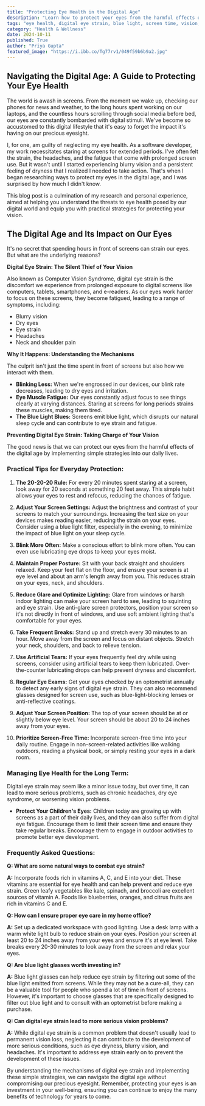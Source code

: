 ```yaml
---
title: "Protecting Eye Health in the Digital Age"
description: "Learn how to protect your eyes from the harmful effects of digital screens. This blog post provides practical tips for reducing digital eye strain, minimizing blue light exposure, and maintaining healthy vision in the digital age."
tags: "eye health, digital eye strain, blue light, screen time, vision, eye care, computer vision syndrome, eye fatigue, dry eyes, headaches, eye strain relief, optometrist, eye exam, screen breaks, healthy habits, tech-related health, digital wellness, vision protection"
category: "Health & Wellness"
date: 2024-10-11
published: True
author: "Priya Gupta"
featured_image: "https://i.ibb.co/Tg77rv1/049f59b6b9a2.jpg"
---
```


##  Navigating the Digital Age: A Guide to Protecting Your Eye Health

The world is awash in screens. From the moment we wake up, checking our phones for news and weather, to the long hours spent working on our laptops, and the countless hours scrolling through social media before bed, our eyes are constantly bombarded with digital stimuli. We've become so accustomed to this digital lifestyle that it's easy to forget the impact it's having on our precious eyesight.

I, for one, am guilty of neglecting my eye health. As a software developer, my work necessitates staring at screens for extended periods. I've often felt the strain, the headaches, and the fatigue that come with prolonged screen use. But it wasn't until I started experiencing blurry vision and a persistent feeling of dryness that I realized I needed to take action. That's when I began researching ways to protect my eyes in the digital age, and I was surprised by how much I didn't know.

This blog post is a culmination of my research and personal experience, aimed at helping you understand the threats to eye health posed by our digital world and equip you with practical strategies for protecting your vision. 

## The Digital Age and Its Impact on Our Eyes

It's no secret that spending hours in front of screens can strain our eyes. But what are the underlying reasons?

**Digital Eye Strain: The Silent Thief of Your Vision**

Also known as Computer Vision Syndrome, digital eye strain is the discomfort we experience from prolonged exposure to digital screens like computers, tablets, smartphones, and e-readers. As our eyes work harder to focus on these screens, they become fatigued, leading to a range of symptoms, including:

- Blurry vision
- Dry eyes
- Eye strain
- Headaches
- Neck and shoulder pain

**Why It Happens: Understanding the Mechanisms**

The culprit isn't just the time spent in front of screens but also how we interact with them. 

- **Blinking Less:**  When we're engrossed in our devices, our blink rate decreases, leading to dry eyes and irritation. 
- **Eye Muscle Fatigue:** Our eyes constantly adjust focus to see things clearly at varying distances. Staring at screens for long periods strains these muscles, making them tired.
- **The Blue Light Blues:** Screens emit blue light, which disrupts our natural sleep cycle and can contribute to eye strain and fatigue.

**Preventing Digital Eye Strain: Taking Charge of Your Vision**

The good news is that we can protect our eyes from the harmful effects of the digital age by implementing simple strategies into our daily lives.

### Practical Tips for Everyday Protection:

1. **The 20-20-20 Rule:**  For every 20 minutes spent staring at a screen, look away for 20 seconds at something 20 feet away. This simple habit allows your eyes to rest and refocus, reducing the chances of fatigue.

2. **Adjust Your Screen Settings:**  Adjust the brightness and contrast of your screens to match your surroundings. Increasing the text size on your devices makes reading easier, reducing the strain on your eyes. Consider using a blue light filter, especially in the evening, to minimize the impact of blue light on your sleep cycle. 

3. **Blink More Often:**  Make a conscious effort to blink more often. You can even use lubricating eye drops to keep your eyes moist.

4. **Maintain Proper Posture:**  Sit with your back straight and shoulders relaxed. Keep your feet flat on the floor, and ensure your screen is at eye level and about an arm's length away from you. This reduces strain on your eyes, neck, and shoulders.

5. **Reduce Glare and Optimize Lighting:** Glare from windows or harsh indoor lighting can make your screen hard to see, leading to squinting and eye strain. Use anti-glare screen protectors, position your screen so it's not directly in front of windows, and use soft ambient lighting that's comfortable for your eyes.

6. **Take Frequent Breaks:** Stand up and stretch every 30 minutes to an hour. Move away from the screen and focus on distant objects. Stretch your neck, shoulders, and back to relieve tension.

7. **Use Artificial Tears:** If your eyes frequently feel dry while using screens, consider using artificial tears to keep them lubricated. Over-the-counter lubricating drops can help prevent dryness and discomfort.

8. **Regular Eye Exams:**  Get your eyes checked by an optometrist annually to detect any early signs of digital eye strain. They can also recommend glasses designed for screen use, such as blue-light-blocking lenses or anti-reflective coatings.

9. **Adjust Your Screen Position:** The top of your screen should be at or slightly below eye level. Your screen should be about 20 to 24 inches away from your eyes.

10. **Prioritize Screen-Free Time:**  Incorporate screen-free time into your daily routine. Engage in non-screen-related activities like walking outdoors, reading a physical book, or simply resting your eyes in a dark room.

### Managing Eye Health for the Long Term:

Digital eye strain may seem like a minor issue today, but over time, it can lead to more serious problems, such as chronic headaches, dry eye syndrome, or worsening vision problems.

- **Protect Your Children's Eyes:** Children today are growing up with screens as a part of their daily lives, and they can also suffer from digital eye fatigue. Encourage them to limit their screen time and ensure they take regular breaks. Encourage them to engage in outdoor activities to promote better eye development.

### Frequently Asked Questions:

**Q: What are some natural ways to combat eye strain?**

**A:** Incorporate foods rich in vitamins A, C, and E into your diet. These vitamins are essential for eye health and can help prevent and reduce eye strain. Green leafy vegetables like kale, spinach, and broccoli are excellent sources of vitamin A. Foods like blueberries, oranges, and citrus fruits are rich in vitamins C and E.

**Q: How can I ensure proper eye care in my home office?**

**A:**  Set up a dedicated workspace with good lighting. Use a desk lamp with a warm white light bulb to reduce strain on your eyes. Position your screen at least 20 to 24 inches away from your eyes and ensure it's at eye level. Take breaks every 20-30 minutes to look away from the screen and relax your eyes.

**Q: Are blue light glasses worth investing in?**

**A:** Blue light glasses can help reduce eye strain by filtering out some of the blue light emitted from screens. While they may not be a cure-all, they can be a valuable tool for people who spend a lot of time in front of screens. However, it's important to choose glasses that are specifically designed to filter out blue light and to consult with an optometrist before making a purchase.

**Q: Can digital eye strain lead to more serious vision problems?**

**A:** While digital eye strain is a common problem that doesn't usually lead to permanent vision loss, neglecting it can contribute to the development of more serious conditions, such as eye dryness, blurry vision, and headaches. It's important to address eye strain early on to prevent the development of these issues.

By understanding the mechanisms of digital eye strain and implementing these simple strategies, we can navigate the digital age without compromising our precious eyesight. Remember, protecting your eyes is an investment in your well-being, ensuring you can continue to enjoy the many benefits of technology for years to come. 